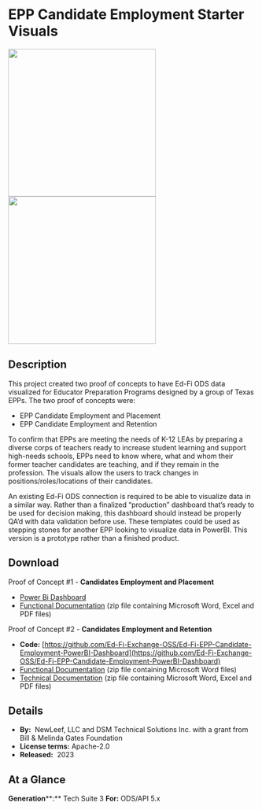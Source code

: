 # EPP Candidate Employment Starter Visuals

<img src="https://edfidocs.blob.core.windows.net/$web/img/edfi-exchange/technology/new%20logo.png" width="300" />
<img src="https://edfidocs.blob.core.windows.net/$web/img/edfi-exchange/technology/DSM%20logo%20(1).png" width="300" />

## Description

This project created two proof of concepts to have Ed-Fi ODS data visualized for Educator Preparation Programs designed by a group of Texas EPPs. The two proof of concepts were:

* EPP Candidate Employment and Placement
* EPP Candidate Employment and Retention

To confirm that EPPs are meeting the needs of K-12 LEAs by preparing a diverse corps of teachers ready to increase student learning and support high-needs schools, EPPs need to know where, what and whom their former teacher candidates are teaching, and if they remain in the profession. The visuals allow the users to track changes in positions/roles/locations of their candidates.

An existing Ed-Fi ODS connection is required to be able to visualize data in a similar way. Rather than a finalized “production” dashboard that’s ready to be used for decision making, this dashboard should instead be properly QA’d with data validation before use. These templates could be used as stepping stones for another EPP looking to visualize data in PowerBI. This version is a prototype rather than a finished product.

## Download

Proof of Concept #1 - **Candidates Employment and Placement**

* [Power Bi Dashboard](https://edfi.atlassian.net/wiki/download/attachments/22496627/POC%20%231%20PowerBI.pbix?version=1&modificationDate=1676500956853&cacheVersion=1&api=v2)
* [Functional Documentation](https://edfi.atlassian.net/wiki/download/attachments/22496627/Functional%20Documents%20EPP%20PoC%231.zip?version=2&modificationDate=1676588029713&cacheVersion=1&api=v2) (zip file containing Microsoft Word, Excel and PDF files)

Proof of Concept #2 - **Candidates Employment and Retention**

* **Code:** [https://github.com/Ed-Fi-Exchange-OSS/Ed-Fi-EPP-Candidate-Employment-PowerBI-Dashboard](https://github.com/Ed-Fi-Exchange-OSS/Ed-Fi-EPP-Candidate-Employment-PowerBI-Dashboard)
* [Functional Documentation](https://edfi.atlassian.net/wiki/download/attachments/22496627/Functional%20Documents%20EPP%20PoC%232.zip?version=1&modificationDate=1676501446300&cacheVersion=1&api=v2) (zip file containing Microsoft Word files)
* [Technical Documentation](https://edfi.atlassian.net/wiki/download/attachments/22496627/POC%20%232%20Technical%20Documents.zip?version=1&modificationDate=1676501547407&cacheVersion=1&api=v2) (zip file containing Microsoft Word, Excel and PDF files)

## Details

* **By:**  NewLeef, LLC and DSM Technical Solutions Inc. with a grant from Bill & Melinda Gates Foundation
* **License terms:** Apache-2.0
* **Released:**  2023

## **At a Glance**

**Generation****:** Tech Suite 3
**For:** ODS/API 5.x
